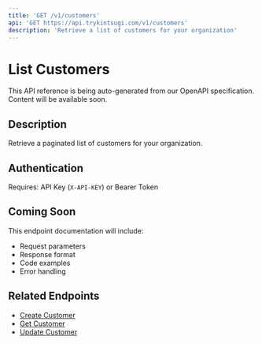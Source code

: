 ```yaml
---
title: 'GET /v1/customers'
api: 'GET https://api.trykintsugi.com/v1/customers'
description: 'Retrieve a list of customers for your organization'
---
```


# List Customers

<Note>
This API reference is being auto-generated from our OpenAPI specification. Content will be available soon.
</Note>

## Description

Retrieve a paginated list of customers for your organization.

## Authentication

Requires: API Key (`X-API-KEY`) or Bearer Token

## Coming Soon

This endpoint documentation will include:
- Request parameters
- Response format
- Code examples
- Error handling

## Related Endpoints

- [Create Customer](/reference/customers/create-customer)
- [Get Customer](/reference/customers/get-customer)
- [Update Customer](/reference/customers/update-customer)

